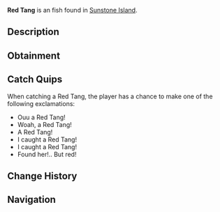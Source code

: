 {{FishInfobox
|image          = Red Tang.png
|rarity         = Uncommon
|sea            = First Sea
|location       = [[Sunstone Island]]
|sublocation    = 
|sources        = Fishing Rod
|radar_location = 
|xp             = 90
|weather        = 
|time           = 
|season         = Spring, Summer
|bait           = Flakes
|base_weight    = 1.5
|base_value     = 100
|weight_range   = 1.2
|base_chance    = 55
|base_resil     = 65
}}
'''Red Tang''' is an {{Rarity|Uncommon}} fish found in [[Sunstone Island]].

== Description ==
{{Description|The Red Tang is a relatively common catch within Sunstone Island. Very similar to other Tangs such as the Blue Tang, just red!|Bestiary Entry}}

== Obtainment ==
{{Description|Found in Sunstone Island.|Bestiary Hint}}
{{Fish Availability|
Sunstone Island
|top_rods      = 
Astralhook Rod\127697.95\187275.79;
Ethereal Prism Rod\127068.33\200028.87;
Champions Rod\123714.43\88209.39;
Summit Rod\123445.45\88186.65;
Celestial Rod\122528.12\91100.19;
Training Rod\114708.89\132971.47;
Flimsy Rod\89722.07\84131.26;
Leviathan's Fang Rod\120069.91\134517.73;
Kraken Rod\100149.41\122768.67;
Depthseeker Rod\122320.23\94035.32;
No-Life Rod\121597.57\121597.57;
Avalanche Rod\120761.45\84288.37;
Seraphic Rod\120497.52\120497.52;
Verdant Shear Rod\120140.88\102701.49;
Trident Rod\115305.15\85918.8;
Free Spirit Rod\112401.48\85667.47;
Blazebringer Rod\111166.08\96878.83;
Challenger's Rod\110358.55\110358.55;
Zeus Rod\110344.66\102642.67;
Rod Of The Forgotten Fang\110008.66\110008.66;
Volcanic Rod\107727.37\77896.71;
Rod Of The Depths\99897.33\99897.33;
Rod Of The Exalted One\94457.08\98295.79;
Steady Rod\60191.03\44635.63
|recommended   = Ethereal Prism Rod
}}

== Catch Quips ==
When catching a Red Tang, the player has a chance to make one of the following exclamations:
* Ouu a Red Tang!
* Woah, a Red Tang!
* A Red Tang!
* I caught a Red Tang!
* I caught a Red Tang!
* Found her!.. But red!

== Change History ==
{{Change History|{{subst:Current Version}}}}

== Navigation ==
{{Fish Navbox|Sunstone Island}}